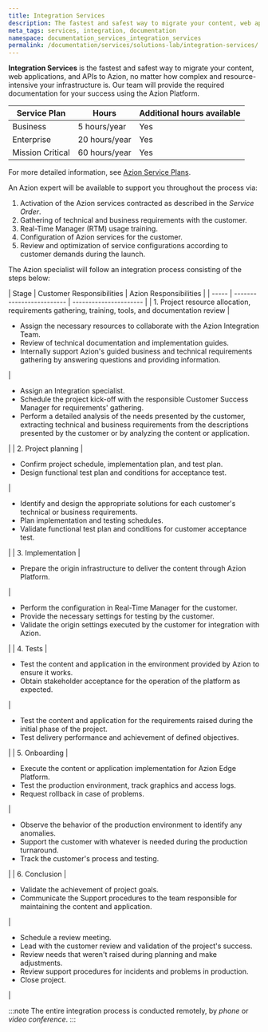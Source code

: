 ```yaml
---
title: Integration Services
description: The fastest and safest way to migrate your content, web applications, and APIs to Azion, no matter how complex and resource-intensive your infrastructure is. 
meta_tags: services, integration, documentation
namespace: documentation_services_integration_services
permalink: /documentation/services/solutions-lab/integration-services/
---
```


**Integration Services** is the fastest and safest way to migrate your content, web applications, and APIs to Azion, no matter how complex and resource-intensive your infrastructure is. Our team will provide the required documentation for your success using the Azion Platform.

| Service Plan      | Hours          | Additional hours available |
| ----------------- | -------------- | -------------------------- |
| Business          | 5 hours/year   | Yes                        |
| Enterprise        | 20 hours/year  | Yes                        |
| Mission Critical  | 60 hours/year  | Yes                        |

For more detailed information, see [Azion Service Plans](https://www.azion.com/en/pricing/#plans).

An Azion expert will be available to support you throughout the process via:

1. Activation of the Azion services contracted as described in the *Service Order*.
2. Gathering of technical and business requirements with the customer.
3. Real-Time Manager (RTM) usage training.
4. Configuration of Azion services for the customer.
5. Review and optimization of service configurations according to customer demands during the launch.

The Azion specialist will follow an integration process consisting of the steps below:


<TableContainer>
| Stage | Customer Responsibilities | Azion Responsibilities |
| ----- | ------------------------- | ---------------------- |
| 1. Project resource allocation, requirements gathering, training, tools, and documentation review | <ul><li>Assign the necessary resources to collaborate with the Azion Integration Team.</li><li>Review of technical documentation and implementation guides.</li><li>Internally support Azion's guided business and technical requirements gathering by answering questions and providing information.</li></ul>  | <ul><li>Assign an Integration specialist.</li><li>Schedule the project kick-off with the responsible Customer Success Manager for requirements' gathering.</li><li>Perform a detailed analysis of the needs presented by the customer, extracting technical and business requirements from the descriptions presented by the customer or by analyzing the content or application.</li></ul> |
| 2. Project planning |<ul><li>Confirm project schedule, implementation plan, and test plan.</li><li>Design functional test plan and conditions for acceptance test.</li></ul> | <ul><li>Identify and design the appropriate solutions for each customer's technical or business requirements.</li><li>Plan implementation and testing schedules.</li><li>Validate functional test plan and conditions for customer acceptance test.</li></ul> |
| 3. Implementation | <ul><li>Prepare the origin infrastructure to deliver the content through Azion Platform.</li></ul> | <ul><li>Perform the configuration in Real-Time Manager for the customer.</li><li>Provide the necessary settings for testing by the customer.</li><li>Validate the origin settings executed by the customer for integration with Azion.</li></ul> |
| 4. Tests | <ul><li>Test the content and application in the environment provided by Azion to ensure it works.</li><li>Obtain stakeholder acceptance for the operation of the platform as expected.</li></ul> | <ul><li>Test the content and application for the requirements raised during the initial phase of the project.</li><li>Test delivery performance and achievement of defined objectives.</li></ul> |
| 5. Onboarding | <ul><li>Execute the content or application implementation for Azion Edge Platform.</li><li>Test the production environment, track graphics and access logs.</li><li>Request rollback in case of problems.</li></ul> | <ul><li>Observe the behavior of the production environment to identify any anomalies.</li><li> Support the customer with whatever is needed during the production turnaround.</li><li>Track the customer's process and testing.</li></ul> |
| 6. Conclusion | <ul><li>Validate the achievement of project goals.</li><li>Communicate the Support procedures to the team responsible for maintaining the content and application.</li></ul> | <ul><li>Schedule a review meeting.</li><li>Lead with the customer review and validation of the project's success.</li><li>Review needs that weren't raised during planning and make adjustments.</li><li>Review support procedures for incidents and problems in production.</li><li>Close project.</li></ul> |
</TableContainer>

:::note
The entire integration process is conducted remotely, by *phone* or *video conference*. 
:::
